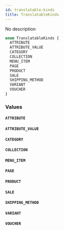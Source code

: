 ```yaml
---
id: translatable-kinds
title: TranslatableKinds
---
```


No description

```graphql
enum TranslatableKinds {
  ATTRIBUTE
  ATTRIBUTE_VALUE
  CATEGORY
  COLLECTION
  MENU_ITEM
  PAGE
  PRODUCT
  SALE
  SHIPPING_METHOD
  VARIANT
  VOUCHER
}
```

### Values

#### `ATTRIBUTE`

#### `ATTRIBUTE_VALUE`

#### `CATEGORY`

#### `COLLECTION`

#### `MENU_ITEM`

#### `PAGE`

#### `PRODUCT`

#### `SALE`

#### `SHIPPING_METHOD`

#### `VARIANT`

#### `VOUCHER`
